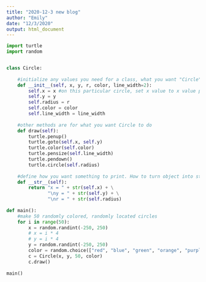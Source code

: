 ```yaml
---
title: "2020-12-3 new blog"
author: "Emily"
date: "12/3/2020"
output: html_document
---
```


```python
import turtle
import random


class Circle:
    
    #initialize any values you need for a class, what you want "Circle" to have
    def __init__(self, x, y, r, color, line_width=2):
        self.x = x #on this particular circle, set x value to x value put in
        self.y = y
        self.radius = r
        self.color = color
        self.line_width = line_width
        
    #other methods are for what you want Circle to do
    def draw(self):
        turtle.penup()
        turtle.goto(self.x, self.y)
        turtle.color(self.color)
        turtle.pensize(self.line_width)
        turtle.pendown()
        turtle.circle(self.radius)
        
    #define how you want something to print. How to turn object into string
    def __str__(self):
        return "x = " + str(self.x) + \
               "\ny = " + str(self.y) + \
               "\nr = " + str(self.radius)
               
def main():
    #make 50 randomly colored, randomly located circles
    for i in range(50):
        x = random.randint(-250, 250)
        # x = i * 4
        # y = i * 4
        y = random.randint(-250, 250)
        color = random.choice(["red", "blue", "green", "orange", "purple"])
        c = Circle(x, y, 50, color)
        c.draw()
        
main()

```
